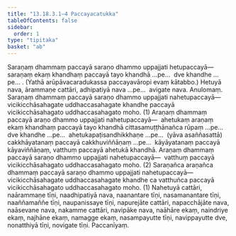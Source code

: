 ```yaml
---
title: "13.18.3.1–4 Paccayacatukka"
tableOfContents: false
sidebar:
  order: 1
type: "tipitaka"
basket: "ab"
---
```



<DynamicBreadcrumb />

<Division number="347">

<Paragraph number="4801">
Saraṇaṃ dhammaṃ paccayā saraṇo dhammo uppajjati hetupaccayā—  saraṇaṃ ekaṃ khandhaṃ paccayā tayo khandhā …pe…  dve khandhe …pe… . (Yathā arūpāvacaradukassa paccayavāropi evaṃ kātabbo.)
</Paragraph>

<Paragraph number="4802">
Hetuyā nava, ārammaṇe cattāri, adhipatiyā nava …pe…  avigate nava.

</Paragraph>
</Division>

<Paragraph number="4803" type="center">
Anulomaṃ.


</Paragraph>

<Division number="348">

<Paragraph number="4804">
Saraṇaṃ dhammaṃ paccayā saraṇo dhammo uppajjati nahetupaccayā—  vicikicchāsahagate uddhaccasahagate khandhe paccayā vicikicchāsahagato uddhaccasahagato moho. (1)
</Paragraph>

<Paragraph number="4805">
Araṇaṃ dhammaṃ paccayā araṇo dhammo uppajjati nahetupaccayā—  ahetukaṃ araṇaṃ ekaṃ khandhaṃ paccayā tayo khandhā cittasamuṭṭhānañca rūpaṃ …pe…  dve khandhe …pe…  ahetukapaṭisandhikkhaṇe …pe…  (yāva asaññasattā) cakkhāyatanaṃ paccayā cakkhuviññāṇaṃ …pe…  kāyāyatanaṃ paccayā kāyaviññāṇaṃ, vatthuṃ paccayā ahetukā khandhā. Araṇaṃ dhammaṃ paccayā saraṇo dhammo uppajjati nahetupaccayā—  vatthuṃ paccayā vicikicchāsahagato uddhaccasahagato moho. (2)
</Paragraph>

<Paragraph number="4806">
Saraṇañca araṇañca dhammaṃ paccayā saraṇo dhammo uppajjati nahetupaccayā—  vicikicchāsahagate uddhaccasahagate khandhe ca vatthuñca paccayā vicikicchāsahagato uddhaccasahagato moho. (1)
</Paragraph>

<Paragraph number="4807">
Nahetuyā cattāri, naārammaṇe tīṇi, naadhipatiyā nava, naanantare tīṇi, nasamanantare tīṇi, naaññamaññe tīṇi, naupanissaye tīṇi, napurejāte cattāri, napacchājāte nava, naāsevane nava, nakamme cattāri, navipāke nava, naāhāre ekaṃ, naindriye ekaṃ, najhāne ekaṃ, namagge ekaṃ, nasampayutte tīṇi, navippayutte dve, nonatthiyā tīṇi, novigate tīṇi.

</Paragraph>
</Division>

<Paragraph number="4808" type="center">
Paccanīyaṃ.
</Paragraph>